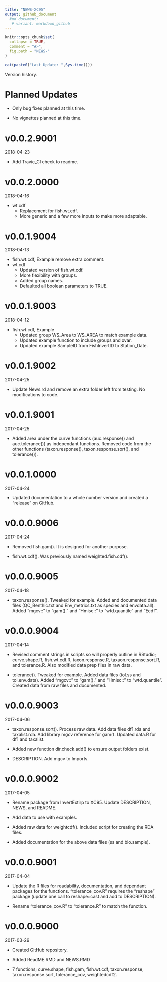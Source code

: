 ```yaml
---
title: "NEWS-XC95"
output: github_document
  #md_document:
   # variant: markdown_github
---
```


<!-- NEWS.md is generated from NEWS.Rmd. Please edit that file -->

```r
knitr::opts_chunk$set(
  collapse = TRUE,
  comment = "#>",
  fig.path = "NEWS-"
)
```

```r
cat(paste0("Last Update: ",Sys.time()))
```

Version history.

# Planned Updates

* Only bug fixes planned at this time.

* No vignettes planned at this time.

# v0.0.2.9001
2018-04-23

* Add Travic_CI check to readme.

# v0.0.2.0000
2018-04-16

* wt.cdf
    + Replacement for fish.wt.cdf.
    + More generic and a few more inputs to make more adaptable.

# v0.0.1.9004
2018-04-13

* fish.wt.cdf, Example remove extra comment.
* wt.cdf
    + Updated version of fish.wt.cdf.
    + More flexibility with groups.
    + Added group names.
    + Defaulted all boolean parameters to TRUE.
    
# v0.0.1.9003
2018-04-12

* fish.wt.cdf, Example
    + Updated group WS_Area to WS_AREA to match example data.
    + Updated example function to include groups and xvar.
    + Updated example SampleID from FishInvertID to Station_Date.

# v0.0.1.9002
2017-04-25

* Update News.rd and remove an extra folder left from testing.  No modifications to code.

# v0.0.1.9001
2017-04-25

* Added area under the curve functions (auc.response() and auc.tolerance()) as independant functions.  Removed code from the other functions (taxon.response(), taxon.response.sort(), and tolerance()).

# v0.0.1.0000
2017-04-24

* Updated documentation to a whole number version and created a "release" on GitHub.

# v0.0.0.9006
2017-04-24

* Removed fish.gam().  It is designed for another purpose.

* fish.wt.cdf().  Was previously named weighted.fish.cdf().


# v0.0.0.9005
2017-04-18

* taxon.response().  Tweaked for example.  Added and documented data files (QC_Benthic.txt and Env_metrics.txt as species and envdata.all).  Added "mgcv::" to "gam()." and "Hmisc::" to "wtd.quantile" and "Ecdf".


# v0.0.0.9004
2017-04-14

* Revised comment strings in scripts so will properly outline in RStudio; curve.shape.R, fish.wt.cdf.R, taxon.response.R, taxaon.response.sort.R, and tolerance.R.  Also modified data prep files in raw data.

* tolerance().  Tweaked for example.  Added data files (tol.ss and tol.env.data).  Added "mgcv::" to "gam()." and "Hmisc::" to "wtd.quantile".  Created data from raw files and documented.

# v0.0.0.9003
2017-04-06

* taxon.response.sort().  Process raw data.  Add data files df1.rda and taxalist.rda. Add library mgcv reference for gam().  Updated data.R for df1 and taxalist.

* Added new function dir.check.add() to ensure output folders exist.

* DESCRIPTION.  Add mgcv to Imports.

# v0.0.0.9002
2017-04-05

* Rename package from InvertExtirp to XC95.  Update DESCRIPTION, NEWS, and README.

* Add data to use with examples.

* Added raw data for weightcdf().  Included script for creating the RDA files.

* Added documentation for the above data files (ss and bio.sample).

# v0.0.0.9001
2017-04-04

* Update the R files for readability, documentation, and dependant packages for the functions.  "tolerance_cov.R" requires the "reshape" package (update one call to reshape::cast and add to DESCRIPTION).

* Rename "tolerance_cov.R" to "tolerance.R" to match the function.

# v0.0.0.9000
2017-03-29

* Created GitHub repository.

* Added ReadME.RMD and NEWS.RMD

* 7 functions; curve.shape, fish.gam, fish.wt.cdf, taxon.response, taxon.response.sort, tolerance_cov, weightedcdf2.


